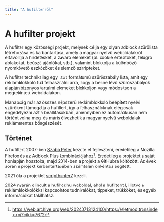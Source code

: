 ```yaml
---
title: "A hufilterről"
---
```


# A hufilter projekt

A hufilter egy közösségi projekt, melynek célja egy olyan adblock szűrőlista létrehozása és karbantartása,
amely a magyar nyelvű weboldalakról eltávolítja a hirdetésket, a zavaró elemeket (pl. cookie értesítőket,
felugró ablakokat, beúszó ajánlókat, stb.), valamint blokkolja a különböző nyomkövető eszközöket és elemző szkripteket.

A hufilter technikailag egy `.txt` formátumú szűrőszabály lista, amit egy reklámblokkoló tud felhasználni arra,
hogy a benne lévő szűrőszabályok alapján bizonyos tartalmi elemeket blokkoljon vagy módosítson a megtekintett
weboldalakon.

Manapság már az összes népszerű reklámblokkoló beépített nyelvi szűrőként támogatja a hufiltert,
így a felhasználóknak elég csak engedélyezni azt a beállításokban, amennyiben ez automatikusan nem történt volna meg,
és máris élvezhetik a magyar nyelvű weboldalak reklámmentes böngészését.

## Történet

A hufiltert 2007-ben [Szabó Péter][szpeter80] kezdte el fejleszteni, eredetileg a Mozilla Firefox és az Adblock Plus
kombinációjához[^1]. Eredetileg a projektet a saját honlapján hosztolta, majd 2014-ben a projekt a GitHubra költözött.
Az évek során a projekt karbantartásában számtalan önkéntes segített.

2021 óta a projektet [scripthunter7] kezeli.

2024 nyarán elindult a hufilter.hu weboldal, ahol a hufilterrel, illetve a reklámblokkolókkal kapcsolatos
tudnivalókat, tippeket, trükköket, és egyéb információkat találhatsz.

[szpeter80]: https://github.com/szpeter80
[scripthunter7]: https://github.com/scripthunter7
[^1]: https://web.archive.org/web/20240713124100/https://eletmod.transindex.ro/?cikk=7672
